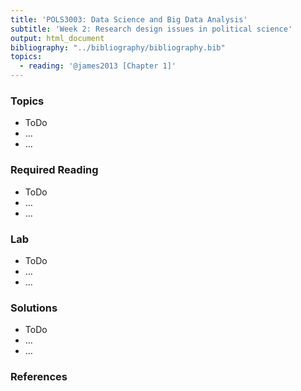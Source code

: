 ```yaml
---
title: 'POLS3003: Data Science and Big Data Analysis'
subtitle: 'Week 2: Research design issues in political science'
output: html_document
bibliography: "../bibliography/bibliography.bib"
topics:
  - reading: '@james2013 [Chapter 1]'
---
```


### Topics
- ToDo
- ...
- ...

### Required Reading
- ToDo
- ...
- ...

### Lab
- ToDo
- ...
- ...

### Solutions

- ToDo
- ...
- ...

### References

